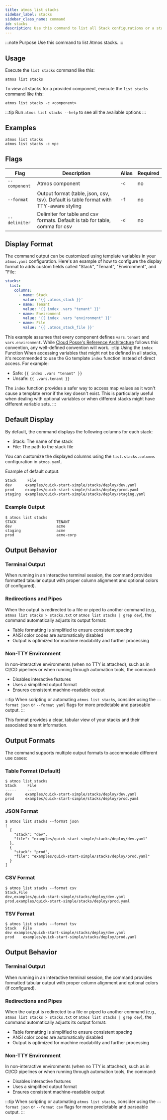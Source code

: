 ```yaml
---
title: atmos list stacks
sidebar_label: stacks
sidebar_class_name: command
id: stacks
description: Use this command to list all Stack configurations or a stack of a specified component.
---
```


:::note Purpose
Use this command to list Atmos stacks.
:::

<Screengrab title="atmos list stacks --help" slug="atmos-list-stacks--help" />

## Usage

Execute the `list stacks` command like this:

```shell
atmos list stacks
```

To view all stacks for a provided component, execute the `list stacks` command like this:

```shell
atmos list stacks -c <component>
```

:::tip
Run `atmos list stacks --help` to see all the available options
:::

## Examples

```shell
atmos list stacks
atmos list stacks -c vpc
```

## Flags

| Flag             | Description                                                                                                                                                                                                                               | Alias | Required |
|------------------|-----------------------------------------------------------------------------------------------------------------------------------------------------------------------------------------------------------------------------------------|-------|----------|
| `--component`    | Atmos component                                                                                                                                                                                                                         | `-c`  | no       |
| `--format`      | Output format (table, json, csv, tsv). Default is table format with TTY-aware styling                                                                                                                                                    | `-f`  | no       |
| `--delimiter`   | Delimiter for table and csv formats. Default is tab for table, comma for csv                                                                                                                                                           | `-d`  | no       |

## Display Format

The command output can be customized using template variables in your `atmos.yaml` configuration. Here's an example of how to configure the display format to adds custom fields called "Stack", "Tenant", "Environment", and "File:

```yaml
stacks:
  list:
    columns:
      - name: Stack
        value: '{{ .atmos_stack }}'
      - name: Tenant
        value: '{{ index .vars "tenant" }}'
      - name: Environment
        value: '{{ index .vars "environment" }}'
      - name: File
        value: '{{ .atmos_stack_file }}'
```

This example assumes that every component defines `vars.tenant` and `vars.environment`. While [Cloud Posse's Reference Architecture](https://docs.cloudposse.com) follows this convention, any well-defined convention will work.
:::tip Using the `index` Function
When accessing variables that might not be defined in all stacks, it's recommended to use the Go template `index` function instead of direct access. For example:

- Safe: `{{ index .vars "tenant" }}`
- Unsafe: `{{ .vars.tenant }}`

The `index` function provides a safer way to access map values as it won't cause a template error if the key doesn't exist. This is particularly useful when dealing with optional variables or when different stacks might have different variable sets.
:::

## Default Display

By default, the command displays the following columns for each stack:
- Stack: The name of the stack
- File: The path to the stack file

You can customize the displayed columns using the `list.stacks.columns` configuration in `atmos.yaml`.

Example of default output:
```bash
Stack     File
dev      examples/quick-start-simple/stacks/deploy/dev.yaml
prod     examples/quick-start-simple/stacks/deploy/prod.yaml
staging  examples/quick-start-simple/stacks/deploy/staging.yaml
```

### Example Output

```shell
$ atmos list stacks
STACK                  TENANT
dev                    acme
staging                acme
prod                   acme-corp
```

## Output Behavior

### Terminal Output
When running in an interactive terminal session, the command provides formatted tabular output with proper column alignment and optional colors (if configured).

### Redirections and Pipes
When the output is redirected to a file or piped to another command (e.g., `atmos list stacks > stacks.txt` or `atmos list stacks | grep dev`), the command automatically adjusts its output format:

- Table formatting is simplified to ensure consistent spacing
- ANSI color codes are automatically disabled
- Output is optimized for machine readability and further processing

### Non-TTY Environment
In non-interactive environments (when no TTY is attached), such as in CI/CD pipelines or when running through automation tools, the command:

- Disables interactive features
- Uses a simplified output format
- Ensures consistent machine-readable output

:::tip
When scripting or automating `atmos list stacks`, consider using the `--format json` or `--format yaml` flags for more predictable and parseable output.
:::

This format provides a clear, tabular view of your stacks and their associated tenant information.

## Output Formats

The command supports multiple output formats to accommodate different use cases:

### Table Format (Default)
```shell
$ atmos list stacks
Stack     File
-----     ----
dev      examples/quick-start-simple/stacks/deploy/dev.yaml
prod     examples/quick-start-simple/stacks/deploy/prod.yaml
```

### JSON Format
```shell
$ atmos list stacks --format json
[
  {
    "stack": "dev",
    "file": "examples/quick-start-simple/stacks/deploy/dev.yaml"
  },
  {
    "stack": "prod",
    "file": "examples/quick-start-simple/stacks/deploy/prod.yaml"
  }
]
```

### CSV Format
```shell
$ atmos list stacks --format csv
Stack,File
dev,examples/quick-start-simple/stacks/deploy/dev.yaml
prod,examples/quick-start-simple/stacks/deploy/prod.yaml
```

### TSV Format
```shell
$ atmos list stacks --format tsv
Stack	File
dev	examples/quick-start-simple/stacks/deploy/dev.yaml
prod	examples/quick-start-simple/stacks/deploy/prod.yaml
```

## Output Behavior

### Terminal Output
When running in an interactive terminal session, the command provides formatted tabular output with proper column alignment and optional colors (if configured).

### Redirections and Pipes
When the output is redirected to a file or piped to another command (e.g., `atmos list stacks > stacks.txt` or `atmos list stacks | grep dev`), the command automatically adjusts its output format:

- Table formatting is simplified to ensure consistent spacing
- ANSI color codes are automatically disabled
- Output is optimized for machine readability and further processing

### Non-TTY Environment
In non-interactive environments (when no TTY is attached), such as in CI/CD pipelines or when running through automation tools, the command:

- Disables interactive features
- Uses a simplified output format
- Ensures consistent machine-readable output

:::tip
When scripting or automating `atmos list stacks`, consider using the `--format json` or `--format csv` flags for more predictable and parseable output.
:::
